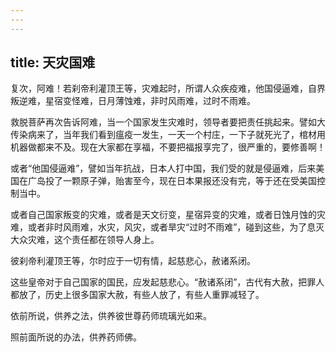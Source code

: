 ```yaml
---
---
---
```

title: 天灾国难
---





复次，阿难！若刹帝利灌顶王等，灾难起时，所谓人众疾疫难，他国侵逼难，自界叛逆难，星宿变怪难，日月薄蚀难，非时风雨难，过时不雨难。


救脱菩萨再次告诉阿难，当一个国家发生灾难时，领导者要把责任挑起来。譬如大传染病来了，当年我们看到瘟疫一发生，一天一个村庄，一下子就死光了，棺材用机器做都来不及。现在大家都在享福，不要把福报享完了，很严重的，要修善啊！

或者“他国侵逼难”，譬如当年抗战，日本人打中国，我们受的就是侵逼难，后来美国在广岛投了一颗原子弹，贻害至今，现在日本果报还没有完，等于还在受美国控制当中。

或者自己国家叛变的灾难，或者是天文衍变，星宿异变的灾难，或者日蚀月蚀的灾难，或者非时风雨难，水灾，风灾，或者旱灾“过时不雨难”，碰到这些，为了息灭大众灾难，这个责任都在领导人身上。


彼刹帝利灌顶王等，尔时应于一切有情，起慈悲心，赦诸系闭。


这些皇帝对于自己国家的国民，应发起慈悲心。“赦诸系闭”，古代有大赦，把罪人都放了，历史上很多国家大赦，有些人放了，有些人重罪减轻了。


依前所说，供养之法，供养彼世尊药师琉璃光如来。


照前面所说的办法，供养药师佛。